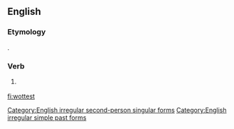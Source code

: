 ==English==

===Etymology===
{{suffix|wot|est}}.

===Verb===
{{head|en|simple past form|cat2=second-person singular forms}}

# {{context|archaic|lang=en}} {{form of|second-person singular simple past|wit|lang=en}}

[[Category:English irregular second-person singular forms]]
[[Category:English irregular simple past forms]]

[[fi:wottest]]